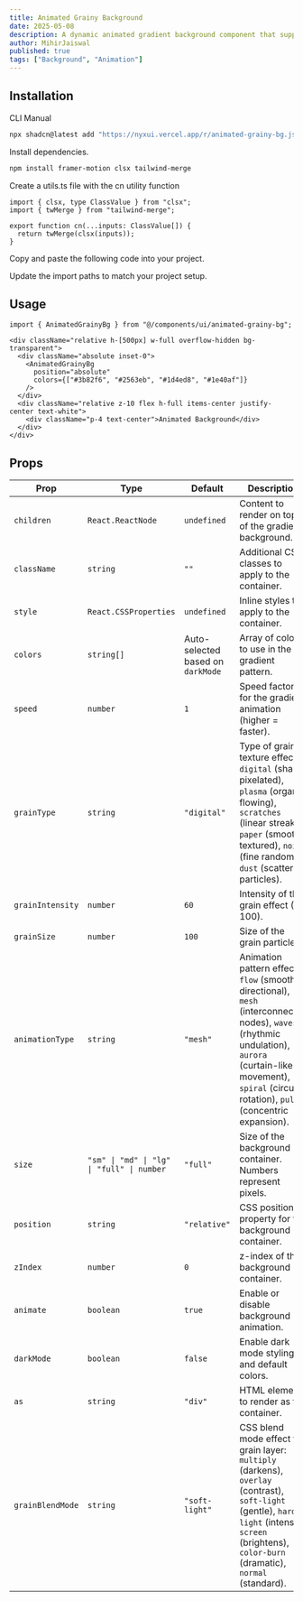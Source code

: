 ```yaml
---
title: Animated Grainy Background
date: 2025-05-08
description: A dynamic animated gradient background component that supports various grainy effects and patterns.
author: MihirJaiswal
published: true
tags: ["Background", "Animation"]
---
```


<ComponentPreview name="animated-grainy-bg-demo" />

## Installation

<Tabs defaultValue="cli">

<TabsList>
  <TabsTrigger value="cli">CLI</TabsTrigger>
  <TabsTrigger value="manual">Manual</TabsTrigger>
</TabsList>
<TabsContent value="cli">

```bash
npx shadcn@latest add "https://nyxui.vercel.app/r/animated-grainy-bg.json"
```

</TabsContent>

<TabsContent value="manual">

<Steps>

<Step>Install dependencies.</Step>

```bash
npm install framer-motion clsx tailwind-merge
```

<Step>Create a utils.ts file with the cn utility function</Step>

```tsx
import { clsx, type ClassValue } from "clsx";
import { twMerge } from "tailwind-merge";

export function cn(...inputs: ClassValue[]) {
  return twMerge(clsx(inputs));
}
```

<Step>Copy and paste the following code into your project.</Step>

<ComponentSource name="animated-grainy-bg" />

<Step>Update the import paths to match your project setup.</Step>

</Steps>

</TabsContent>

</Tabs>

## Usage

```tsx
import { AnimatedGrainyBg } from "@/components/ui/animated-grainy-bg";
```

```tsx
<div className="relative h-[500px] w-full overflow-hidden bg-transparent">
  <div className="absolute inset-0">
    <AnimatedGrainyBg
      position="absolute"
      colors={["#3b82f6", "#2563eb", "#1d4ed8", "#1e40af"]}
    />
  </div>
  <div className="relative z-10 flex h-full items-center justify-center text-white">
    <div className="p-4 text-center">Animated Background</div>
  </div>
</div>
```

## Props

| Prop             | Type                                                                              | Default                           | Description                                                                    |
| ---------------- | --------------------------------------------------------------------------------- | --------------------------------- | ------------------------------------------------------------------------------ |
| `children`       | `React.ReactNode`                                                                 | `undefined`                       | Content to render on top of the gradient background.                          |
| `className`      | `string`                                                                          | `""`                              | Additional CSS classes to apply to the container.                             |
| `style`          | `React.CSSProperties`                                                             | `undefined`                       | Inline styles to apply to the container.                                      |
| `colors`         | `string[]`                                                                        | Auto-selected based on `darkMode` | Array of colors to use in the gradient pattern.                               |
| `speed`          | `number`                                                                          | `1`                               | Speed factor for the gradient animation (higher = faster).                    |
| `grainType`      | `string`                                                                          | `"digital"`                       | Type of grain texture effect: `digital` (sharp pixelated), `plasma` (organic flowing), `scratches` (linear streaks), `paper` (smooth textured), `noise` (fine random), `dust` (scattered particles). |
| `grainIntensity` | `number`                                                                          | `60`                              | Intensity of the grain effect (0-100).                                        |
| `grainSize`      | `number`                                                                          | `100`                             | Size of the grain particles.                                                  |
| `animationType`  | `string`                                                                          | `"mesh"`                          | Animation pattern effect: `flow` (smooth directional), `mesh` (interconnected nodes), `waves` (rhythmic undulation), `aurora` (curtain-like movement), `spiral` (circular rotation), `pulse` (concentric expansion). |
| `size`           | `"sm" \| "md" \| "lg" \| "full" \| number`                                        | `"full"`                          | Size of the background container. Numbers represent pixels.                   |
| `position`       | `string`                                                                          | `"relative"`                      | CSS position property for the background container.                           |
| `zIndex`         | `number`                                                                          | `0`                               | z-index of the background container.                                          |
| `animate`        | `boolean`                                                                         | `true`                            | Enable or disable background animation.                                       |
| `darkMode`       | `boolean`                                                                         | `false`                           | Enable dark mode styling and default colors.                                 |
| `as`             | `string`                                                                          | `"div"`                           | HTML element to render as the container.                                     |
| `grainBlendMode` | `string`                                                                          | `"soft-light"`                    | CSS blend mode effect for grain layer: `multiply` (darkens), `overlay` (contrast), `soft-light` (gentle), `hard-light` (intense), `screen` (brightens), `color-burn` (dramatic), `normal` (standard). |
